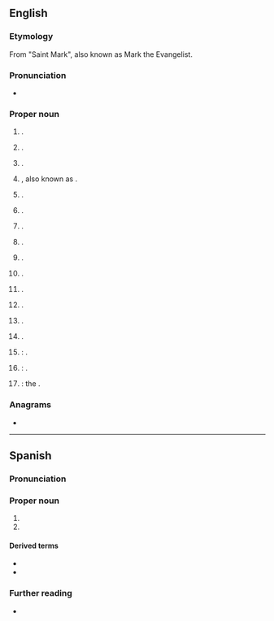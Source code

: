 ==English==
{{wikipedia}}

===Etymology===
From {{der|en|es|-}} "Saint Mark", also known as Mark the Evangelist.

===Pronunciation===
* {{a|US}} {{IPA|en|/sæn ˈmɑɹkəs/|/sæn ˈmɑɹkoʊs/}}

===Proper noun===
{{en-proper noun|head=San Marcos}}

# {{place|en|village/and/rural municipality|p/Salta Province|c/Argentina}}.
# {{place|en|town|dept/Antioquia|c/Colombia}}.
# {{place|en|town|dept/Sucre|c/Colombia}}.
# {{place|en|capital city|can/Tarrazú|p/San José|c/Costa Rica}}, also known as {{w|San Marcos de Tarrazú}}.
# {{place|en|urban parish|city/Quito|c/Ecuador}}.
# {{place|en|municipality/and/suburb|city/San Salvador|c/El Salvador}}.
# {{place|en|city/and/municipality/capital|dept/San Marcos|c/Guatemala}}.
# {{place|en|municipality|dept/Ocotepeque|c/Honduras}}.
# {{place|en|municipality|dept/Santa Bárbara|c/Honduras}}.
# {{place|en|island|s/Baja California Sur|c/Mexico}}.
# {{place|en|town/municipal seat|mun/San Marcos|s/Guerrero|c/Mexico}}.
# {{place|en|town/and/municipality|s/Jalisco|c/Mexico}}.
# {{place|en|municipality|dept/Carazo|c/Nicaragua}}.
# {{place|en|town/capital|p/San Marcos|dept/Cajamarca|c/Peru}}.
# {{place|en|city|co/San Diego County|s/California|c/USA}}: {{w|San Marcos, California}}.
# {{place|en|city/county seat|co/Hays County|s/Texas|c/USA}}: {{w|San Marcos, Texas}}.
# {{place|en|river|s/Texas|c/USA}}: the {{w|San Marcos River}}.

===Anagrams===
* {{anagrams|en|a=aacmnorss|mascarons}}

----

==Spanish==

===Pronunciation===
{{es-IPA}}

===Proper noun===
{{es-proper noun|m}}

# {{place|es|department|c/Guatemala}}
# {{place|es|province|r/Cajamarca|c/Peru}}

====Derived terms====
* {{l|es|sanmarqueño}}
* {{l|es|sanmarquense}}

===Further reading===
* {{pedia|lang=es|San Marcos (Guatemala)}}
